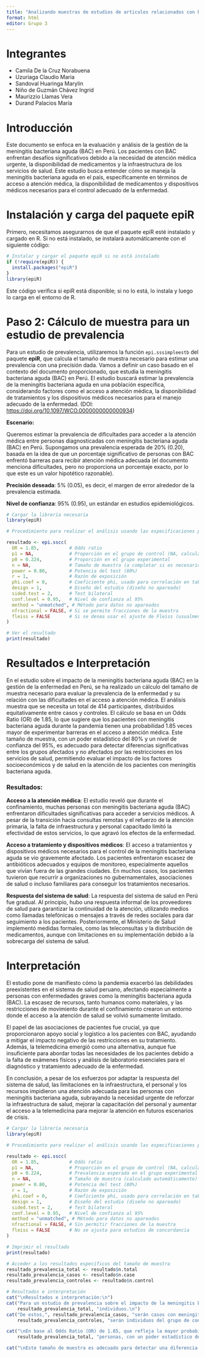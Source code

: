 ---
title: "Analizando muestras de estudios de articulos relacionados con bac_aguda"
format: html
editor: Grupo 3 
---

# Integrantes

-   Camila De la Cruz Norabuena
-   Uzuriaga Claudio Maria
-   Sandoval Huaringa Marylin
-   Niño de Guzmán Chávez Ingrid
-   Maurizzio Llamas Vera
-   Durand Palacios María

# Introducción

Este documento se enfoca en la evaluación y análisis de la gestión de la meningitis bacteriana aguda (BAC) en Perú. Los pacientes con BAC enfrentan desafíos significativos debido a la necesidad de atención médica urgente, la disponibilidad de medicamentos y la infraestructura de los servicios de salud. Este estudio busca entender cómo se maneja la meningitis bacteriana aguda en el país, específicamente en términos de acceso a atención médica, la disponibilidad de medicamentos y dispositivos médicos necesarios para el control adecuado de la enfermedad.

# Instalación y carga del paquete epiR

Primero, necesitamos asegurarnos de que el paquete epiR esté instalado y cargado en R. Si no está instalado, se instalará automáticamente con el siguiente código:

```{r}
# Instalar y cargar el paquete epiR si no está instalado
if (!require(epiR)) {
  install.packages("epiR")
}
library(epiR)
```

Este código verifica si epiR está disponible; si no lo está, lo instala y luego lo carga en el entorno de R.

# Paso 2: Cálculo de muestra para un estudio de prevalencia

Para un estudio de prevalencia, utilizaremos la función `epi.sssimpleestb` del paquete **epiR**, que calcula el tamaño de muestra necesario para estimar una prevalencia con una precisión dada. Vamos a definir un caso basado en el contexto del documento proporcionado, que estudia la meningitis bacteriana aguda (BAC) en Perú. El estudio buscará estimar la prevalencia de la meningitis bacteriana aguda en una población específica, considerando factores como el acceso a atención médica, la disponibilidad de tratamientos y los dispositivos médicos necesarios para el manejo adecuado de la enfermedad. (DOI: <https://doi.org/10.1097/WCO.0000000000000934>)

**Escenario:**

Queremos estimar la prevalencia de dificultades para acceder a la atención médica entre personas diagnosticadas con meningitis bacteriana aguda (BAC) en Perú. Supongamos una prevalencia esperada de 20% (0.20), basada en la idea de que un porcentaje significativo de personas con BAC enfrentó barreras para recibir atención médica adecuada (el documento menciona dificultades, pero no proporciona un porcentaje exacto, por lo que este es un valor hipotético razonable).

**Precisión deseada**: 5% (0.05), es decir, el margen de error alrededor de la prevalencia estimada.

**Nivel de confianza**: 95% (0.95), un estándar en estudios epidemiológicos.

```{r}
# Cargar la librería necesaria
library(epiR)

# Procedimiento para realizar el análisis usando las especificaciones proporcionadas

resultado <- epi.sscc(
  OR = 1.85,           # Odds ratio
  p1 = NA,             # Proporción en el grupo de control (NA, calculado)
  p0 = 0.224,          # Proporción en el grupo experimental
  n = NA,              # Tamaño de muestra (a completar si es necesario)
  power = 0.80,        # Potencia del test (80%)
  r = 1,               # Razón de exposición
  phi.coef = 0,        # Coeficiente phi, usado para correlación en tablas 2x2
  design = 1,          # Diseño del estudio (diseño no apareado)
  sided.test = 2,      # Test bilateral
  conf.level = 0.95,   # Nivel de confianza al 95%
  method = "unmatched", # Método para datos no apareados
  nfractional = FALSE, # Si se permite fracciones de la muestra
  fleiss = FALSE       # Si se desea usar el ajuste de Fleiss (usualmente para estudios de concordancia)
)

# Ver el resultado
print(resultado)
```

# Resultados e Interpretación

En el estudio sobre el impacto de la meningitis bacteriana aguda (BAC) en la gestión de la enfermedad en Perú, se ha realizado un cálculo del tamaño de muestra necesario para evaluar la prevalencia de la enfermedad y su relación con las dificultades en el acceso a atención médica. El análisis muestra que se necesita un total de 414 participantes, distribuidos equitativamente entre casos y controles. El cálculo se basa en un Odds Ratio (OR) de 1.85, lo que sugiere que los pacientes con meningitis bacteriana aguda durante la pandemia tienen una probabilidad 1.85 veces mayor de experimentar barreras en el acceso a atención médica. Este tamaño de muestra, con un poder estadístico del 80% y un nivel de confianza del 95%, es adecuado para detectar diferencias significativas entre los grupos afectados y no afectados por las restricciones en los servicios de salud, permitiendo evaluar el impacto de los factores socioeconómicos y de salud en la atención de los pacientes con meningitis bacteriana aguda.

### Resultados:

**Acceso a la atención médica**: El estudio reveló que durante el confinamiento, muchas personas con meningitis bacteriana aguda (BAC) enfrentaron dificultades significativas para acceder a servicios médicos. A pesar de la transición hacia consultas remotas y el refuerzo de la atención primaria, la falta de infraestructura y personal capacitado limitó la efectividad de estos servicios, lo que agravó los efectos de la enfermedad.

**Acceso a tratamiento y dispositivos médicos**: El acceso a tratamientos y dispositivos médicos necesarios para el control de la meningitis bacteriana aguda se vio gravemente afectado. Los pacientes enfrentaron escasez de antibióticos adecuados y equipos de monitoreo, especialmente aquellos que vivían fuera de las grandes ciudades. En muchos casos, los pacientes tuvieron que recurrir a organizaciones no gubernamentales, asociaciones de salud o incluso familiares para conseguir los tratamientos necesarios.

**Respuesta del sistema de salud**: La respuesta del sistema de salud en Perú fue gradual. Al principio, hubo una respuesta informal de los proveedores de salud para garantizar la continuidad de la atención, utilizando medios como llamadas telefónicas o mensajes a través de redes sociales para dar seguimiento a los pacientes. Posteriormente, el Ministerio de Salud implementó medidas formales, como las teleconsultas y la distribución de medicamentos, aunque con limitaciones en su implementación debido a la sobrecarga del sistema de salud.

# Interpretación

El estudio pone de manifiesto cómo la pandemia exacerbó las debilidades preexistentes en el sistema de salud peruano, afectando especialmente a personas con enfermedades graves como la meningitis bacteriana aguda (BAC). La escasez de recursos, tanto humanos como materiales, y las restricciones de movimiento durante el confinamiento crearon un entorno donde el acceso a la atención de salud se volvió sumamente limitado.

El papel de las asociaciones de pacientes fue crucial, ya que proporcionaron apoyo social y logístico a los pacientes con BAC, ayudando a mitigar el impacto negativo de las restricciones en su tratamiento. Además, la telemedicina emergió como una alternativa, aunque fue insuficiente para abordar todas las necesidades de los pacientes debido a la falta de exámenes físicos y análisis de laboratorio esenciales para el diagnóstico y tratamiento adecuado de la enfermedad.

En conclusión, a pesar de los esfuerzos por adaptar la respuesta del sistema de salud, las limitaciones en la infraestructura, el personal y los recursos impidieron una atención adecuada para las personas con meningitis bacteriana aguda, subrayando la necesidad urgente de reforzar la infraestructura de salud, mejorar la capacitación del personal y aumentar el acceso a la telemedicina para mejorar la atención en futuros escenarios de crisis.

```{r}
# Cargar la librería necesaria
library(epiR)

# Procedimiento para realizar el análisis usando las especificaciones proporcionadas

resultado <- epi.sscc(
  OR = 1.85,           # Odds ratio
  p1 = NA,             # Proporción en el grupo de control (NA, calculado)
  p0 = 0.224,          # Prevalencia esperada en el grupo experimental
  n = NA,              # Tamaño de muestra (calculado automáticamente)
  power = 0.80,        # Potencia del test (80%)
  r = 1,               # Razón de exposición
  phi.coef = 0,        # Coeficiente phi, usado para correlación en tablas 2x2
  design = 1,          # Diseño del estudio (diseño no apareado)
  sided.test = 2,      # Test bilateral
  conf.level = 0.95,   # Nivel de confianza al 95%
  method = "unmatched", # Método para datos no apareados
  nfractional = FALSE, # Sin permitir fracciones de la muestra
  fleiss = FALSE       # No se ajusta para estudios de concordancia
)

# Imprimir el resultado
print(resultado)

# Acceder a los resultados específicos del tamaño de muestra
resultado_prevalencia_total <- resultado$n.total
resultado_prevalencia_casos <- resultado$n.case
resultado_prevalencia_controles <- resultado$n.control

# Resultados e interpretación
cat("\nResultados e interpretación:\n")
cat("Para un estudio de prevalencia sobre el impacto de la meningitis bacteriana aguda (BAC) en la gestión de la atención médica en Perú, el análisis muestra que se requiere un tamaño de muestra total de", 
    resultado_prevalencia_total, "individuos.\n")
cat("De estos,", resultado_prevalencia_casos, "serán casos con meningitis bacteriana aguda afectados por las restricciones en la atención médica, y", 
    resultado_prevalencia_controles, "serán individuos del grupo de control (sin meningitis bacteriana aguda).\n")

cat("\nEn base al Odds Ratio (OR) de 1.85, que refleja la mayor probabilidad de enfrentar barreras en el acceso a atención médica para los pacientes con meningitis bacteriana aguda, se ha calculado que el tamaño de muestra necesario es", 
    resultado_prevalencia_total, "personas, con un poder estadístico del 80% y un nivel de confianza del 95%. Esto permitirá una evaluación precisa del impacto de las restricciones en la atención de los pacientes con meningitis bacteriana aguda en el contexto peruano.\n")

cat("\nEste tamaño de muestra es adecuado para detectar una diferencia significativa en la prevalencia del acceso a atención médica, medicamentos y dispositivos médicos entre los grupos afectados por la pandemia y aquellos no afectados.\n")

```
